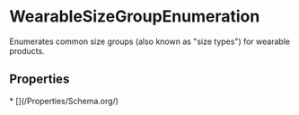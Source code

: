# WearableSizeGroupEnumeration

Enumerates common size groups (also known as "size types") for wearable products.

## Properties

<Grid>
* [](/Properties/Schema.org/)

</Grid>

